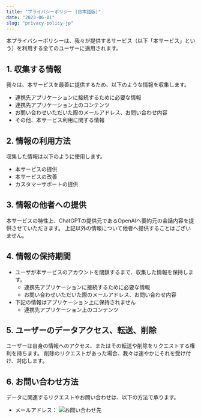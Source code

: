 ```yaml
---
title: "プライバシーポリシー (日本語版)"
date: "2023-06-01"
slug: "privacy-policy-jp"
---
```


本プライバシーポリシーは、我々が提供するサービス（以下「本サービス」という）を利用する全てのユーザーに適用されます。

## 1. 収集する情報

我々は、本サービスを最善に提供するため、以下のような情報を収集します。

- 連携先アプリケーションに接続するために必要な情報
- 連携先アプリケーション上のコンテンツ
- お問い合わせいただいた際のメールアドレス、お問い合わせ内容
- その他、本サービス利用に関する情報

## 2. 情報の利用方法

収集した情報は以下のように使用します。

- 本サービスの提供
- 本サービスの改善
- カスタマーサポートの提供

## 3. 情報の他者への提供

本サービスの特性上、ChatGPTの提供元であるOpenAIへ要約元の会話内容を提供させていただきます。
上記以外の情報について他者へ提供することはございません。

## 4. 情報の保持期間

- ユーザが本サービスのアカウントを閉鎖するまで、収集した情報を保持します。
    - 連携先アプリケーションに接続するために必要な情報
    - お問い合わせいただいた際のメールアドレス、お問い合わせ内容
- 下記の情報はアプリケーション上に保持されません
    - 連携先アプリケーション上のコンテンツ

## 5. ユーザーのデータアクセス、転送、削除

ユーザーは自身の情報へのアクセス、またはその転送や削除をリクエストする権利を持ちます。
削除のリクエストがあった場合、我々は速やかにそれを受け付け、対応します。

## 6. お問い合わせ方法

データに関連するリクエストやお問い合わせは、以下の方法で承ります。

- メールアドレス： ![お問い合わせ先](../images/inquiry.png 'お問い合わせ先')